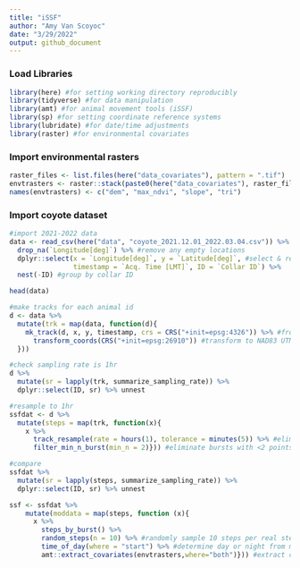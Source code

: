 ```yaml
---
title: "iSSF"
author: "Amy Van Scoyoc"
date: "3/29/2022"
output: github_document
---
```


### Load Libraries
```r
library(here) #for setting working directory reproducibly
library(tidyverse) #for data manipulation
library(amt) #for animal movement tools (iSSF) 
library(sp) #for setting coordinate reference systems
library(lubridate) #for date/time adjustments
library(raster) #for environmental covariates
```


### Import environmental rasters
```r
raster_files <- list.files(here("data_covariates"), pattern = ".tif") 
envtrasters <- raster::stack(paste0(here("data_covariates"), raster_files))
names(envtrasters) <- c("dem", "max_ndvi", "slope", "tri")
```


### Import coyote dataset
```r
#import 2021-2022 data
data <- read_csv(here("data", "coyote_2021.12.01_2022.03.04.csv")) %>% 
  drop_na(`Longitude[deg]`) %>% #remove any empty locations
  dplyr::select(x = `Longitude[deg]`, y = `Latitude[deg]`, #select & rename columns
                timestamp = `Acq. Time [LMT]`, ID = `Collar ID`) %>% 
  nest(-ID) #group by collar ID

head(data)
```
```r
#make tracks for each animal id
d <- data %>% 
  mutate(trk = map(data, function(d){
    mk_track(d, x, y, timestamp, crs = CRS("+init=epsg:4326")) %>% #from WGS84
      transform_coords(CRS("+init=epsg:26910")) #transform to NAD83 UTM zone 10N
  }))

#check sampling rate is 1hr
d %>% 
  mutate(sr = lapply(trk, summarize_sampling_rate)) %>% 
  dplyr::select(ID, sr) %>% unnest
```
```r
#resample to 1hr
ssfdat <- d %>% 
  mutate(steps = map(trk, function(x){
    x %>% 
      track_resample(rate = hours(1), tolerance = minutes(5)) %>% #eliminate steps >1 hour
      filter_min_n_burst(min_n = 2)})) #eliminate bursts with <2 points

#compare
ssfdat %>%
  mutate(sr = lapply(steps, summarize_sampling_rate)) %>% 
  dplyr::select(ID, sr) %>% unnest
```

```r
ssf <- ssfdat %>%
    mutate(moddata = map(steps, function (x){
      x %>% 
        steps_by_burst() %>% 
        random_steps(n = 10) %>% #randomly sample 10 steps per real step
        time_of_day(where = "start") %>% #determine day or night from movement track data
        amt::extract_covariates(envtrasters,where="both")})) #extract covariates from our raster stack
```



